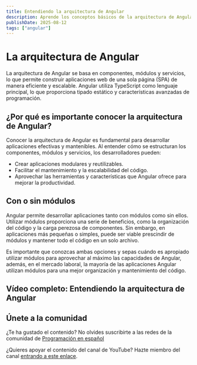 ```yaml
---
title: Entendiendo la arquitectura de Angular
description: Aprende los conceptos básicos de la arquitectura de Angular y cómo se estructura una aplicación.
publishDate: 2025-08-12
tags: ["angular"]
---
```



# La arquitectura de Angular

La arquitectura de Angular se basa en componentes, módulos y servicios, lo que permite construir aplicaciones web de una sola página (SPA) de manera eficiente y escalable. Angular utiliza TypeScript como lenguaje principal, lo que proporciona tipado estático y características avanzadas de programación.

## ¿Por qué es importante conocer la arquitectura de Angular?

Conocer la arquitectura de Angular es fundamental para desarrollar aplicaciones efectivas y mantenibles. Al entender cómo se estructuran los componentes, módulos y servicios, los desarrolladores pueden:

- Crear aplicaciones modulares y reutilizables.
- Facilitar el mantenimiento y la escalabilidad del código.
- Aprovechar las herramientas y características que Angular ofrece para mejorar la productividad.

## Con o sin módulos

Angular permite desarrollar aplicaciones tanto con módulos como sin ellos. Utilizar módulos proporciona una serie de beneficios, como la organización del código y la carga perezosa de componentes. Sin embargo, en aplicaciones más pequeñas o simples, puede ser viable prescindir de módulos y mantener todo el código en un solo archivo.

Es importante que conozcas ambas opciones y sepas cuándo es apropiado utilizar módulos para aprovechar al máximo las capacidades de Angular, además, en el mercado laboral, la mayoría de las aplicaciones Angular utilizan módulos para una mejor organización y mantenimiento del código.

## Vídeo completo: Entendiendo la arquitectura de Angular

<YouTubeEmbed
  id="_t7f2k02Xbs"
  title="Entendiendo la arquitectura de Angular - Programación en español"
/>

## Únete a la comunidad

¿Te ha gustado el contenido? No olvides suscribirte a las redes de la comunidad de <a href="https://programacion-es.dev/redes/" target="_blank" rel="noopener noreferrer">Programación en español</a>

¿Quieres apoyar el contenido del canal de YouTube? Hazte miembro del canal <a href="https://www.youtube.com/channel/UCNliuGyPizt7uNcdCrUoduQ/join" target="_blank" rel="noopener noreferrer">entrando a este enlace</a>.
